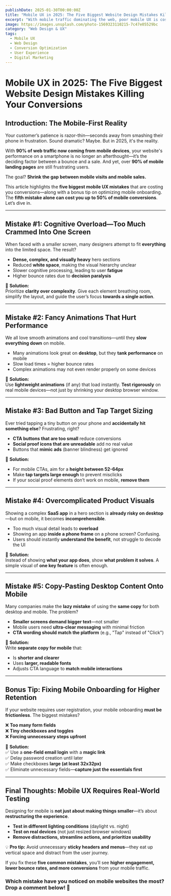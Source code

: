 ```yaml
---
publishDate: 2025-01-30T00:00:00Z
title: "Mobile UX in 2025: The Five Biggest Website Design Mistakes Killing Your Conversions"
excerpt: "With mobile traffic dominating the web, poor mobile UX is costing businesses conversions—here are five critical mistakes and how to fix them."
image: https://images.unsplash.com/photo-1569323110215-7c47e05529bc
category: "Web Design & UX"
tags:
  - Mobile UX
  - Web Design
  - Conversion Optimization
  - User Experience
  - Digital Marketing
---
```


# **Mobile UX in 2025: The Five Biggest Website Design Mistakes Killing Your Conversions**  

## **Introduction: The Mobile-First Reality**  

Your customer’s patience is razor-thin—seconds away from smashing their phone in frustration. Sound dramatic? Maybe. But in 2025, it's the reality.  

With **90% of web traffic now coming from mobile devices**, your website's performance on a smartphone is no longer an afterthought—it’s the deciding factor between a bounce and a sale. And yet, over **90% of mobile landing pages** are still frustrating users.  

The goal? **Shrink the gap between mobile visits and mobile sales.**  

This article highlights the **five biggest mobile UX mistakes** that are costing you conversions—along with a bonus tip on optimizing mobile onboarding. The **fifth mistake alone can cost you up to 50% of mobile conversions**. Let’s dive in.  

---

## **Mistake #1: Cognitive Overload—Too Much Crammed Into One Screen**  

When faced with a smaller screen, many designers attempt to fit **everything** into the limited space. The result?  

- **Dense, complex, and visually heavy** hero sections  
- Reduced **white space**, making the visual hierarchy unclear  
- Slower cognitive processing, leading to user **fatigue**  
- Higher bounce rates due to **decision paralysis**  

📌 **Solution:**  
Prioritize **clarity over complexity**. Give each element breathing room, simplify the layout, and guide the user’s focus **towards a single action**.  

---

## **Mistake #2: Fancy Animations That Hurt Performance**  

We all love smooth animations and cool transitions—until they **slow everything down** on mobile.  

- Many animations look great on **desktop**, but they **tank performance** on mobile  
- Slow load times = higher bounce rates  
- Complex animations may not even render properly on some devices  

📌 **Solution:**  
Use **lightweight animations** (if any) that load instantly. **Test rigorously** on real mobile devices—not just by shrinking your desktop browser window.  

---

## **Mistake #3: Bad Button and Tap Target Sizing**  

Ever tried tapping a tiny button on your phone and **accidentally hit something else**? Frustrating, right?  

- **CTA buttons that are too small** reduce conversions  
- **Social proof icons that are unreadable** add no real value  
- Buttons that **mimic ads** (banner blindness) get ignored  

📌 **Solution:**  
- For mobile CTAs, aim for a **height between 52-64px**  
- Make **tap targets large enough** to prevent misclicks  
- If your social proof elements don’t work on mobile, **remove them**  

---

## **Mistake #4: Overcomplicated Product Visuals**  

Showing a complex **SaaS app** in a hero section is **already risky on desktop**—but on mobile, it becomes **incomprehensible**.  

- Too much visual detail leads to **overload**  
- Showing an app **inside a phone frame** on a phone screen? Confusing.  
- Users should instantly **understand the benefit**, not struggle to decode the UI  

📌 **Solution:**  
Instead of showing **what your app does**, show **what problem it solves**. A simple visual of **one key feature** is often enough.  

---

## **Mistake #5: Copy-Pasting Desktop Content Onto Mobile**  

Many companies make the **lazy mistake** of using the **same copy** for both desktop and mobile. The problem?  

- **Smaller screens demand bigger text**—not smaller  
- Mobile users need **ultra-clear messaging** with minimal friction  
- **CTA wording should match the platform** (e.g., "Tap" instead of "Click")  

📌 **Solution:**  
Write **separate copy for mobile** that:  
- Is **shorter and clearer**  
- Uses **larger, readable fonts**  
- Adjusts CTA language to **match mobile interactions**  

---

## **Bonus Tip: Fixing Mobile Onboarding for Higher Retention**  

If your website requires user registration, your mobile onboarding **must be frictionless**. The biggest mistakes?  

❌ **Too many form fields**  
❌ **Tiny checkboxes and toggles**  
❌ **Forcing unnecessary steps upfront**  

📌 **Solution:**  
✅ Use a **one-field email login** with a **magic link**  
✅ Delay password creation until later  
✅ Make checkboxes **large (at least 32x32px)**  
✅ Eliminate unnecessary fields—**capture just the essentials first**  

---

## **Final Thoughts: Mobile UX Requires Real-World Testing**  

Designing for mobile is **not just about making things smaller**—it’s about **restructuring the experience**.  

- **Test in different lighting conditions** (daylight vs. night)  
- **Test on real devices** (not just resized browser windows)  
- **Remove distractions, streamline actions, and prioritize usability**  

💡 **Pro tip:** Avoid unnecessary **sticky headers and menus**—they eat up vertical space and distract from the user journey.  

If you fix these **five common mistakes**, you’ll see **higher engagement, lower bounce rates, and more conversions** from your mobile traffic.  

### **Which mistake have you noticed on mobile websites the most? Drop a comment below!** 🚀
